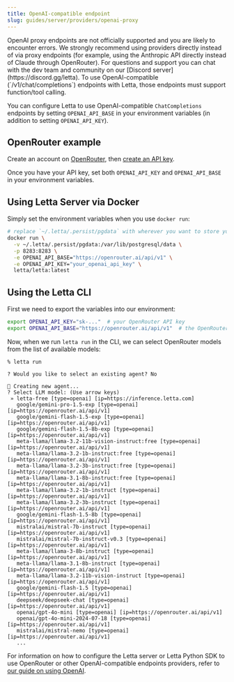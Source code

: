 ```yaml
---
title: OpenAI-compatible endpoint
slug: guides/server/providers/openai-proxy
---
```


<Warning>
OpenAI proxy endpoints are not officially supported and you are likely to encounter errors.
We strongly recommend using providers directly instead of via proxy endpoints (for example, using the Anthropic API directly instead of Claude through OpenRouter).
For questions and support you can chat with the dev team and community on our [Discord server](https://discord.gg/letta).
</Warning>

<Note>
To use OpenAI-compatible (`/v1/chat/completions`) endpoints with Letta, those endpoints must support function/tool calling.
</Note>

You can configure Letta to use OpenAI-compatible `ChatCompletions` endpoints by setting `OPENAI_API_BASE` in your environment variables (in addition to setting `OPENAI_API_KEY`).

## OpenRouter example

Create an account on [OpenRouter](https://openrouter.ai), then [create an API key](https://openrouter.ai/settings/keys).

Once you have your API key, set both `OPENAI_API_KEY` and `OPENAI_API_BASE` in your environment variables.

## Using Letta Server via Docker
Simply set the environment variables when you use `docker run`:
```bash
# replace `~/.letta/.persist/pgdata` with wherever you want to store your agent data
docker run \
  -v ~/.letta/.persist/pgdata:/var/lib/postgresql/data \
  -p 8283:8283 \
  -e OPENAI_API_BASE="https://openrouter.ai/api/v1" \
  -e OPENAI_API_KEY="your_openai_api_key" \
  letta/letta:latest
```

## Using the Letta CLI
First we need to export the variables into our environment:
```sh
export OPENAI_API_KEY="sk-..."  # your OpenRouter API key
export OPENAI_API_BASE="https://openrouter.ai/api/v1"  # the OpenRouter OpenAI-compatible endpoint URL
```

Now, when we run `letta run` in the CLI, we can select OpenRouter models from the list of available models:
```
% letta run

? Would you like to select an existing agent? No

🧬 Creating new agent...
? Select LLM model: (Use arrow keys)
 » letta-free [type=openai] [ip=https://inference.letta.com]
   google/gemini-pro-1.5-exp [type=openai] [ip=https://openrouter.ai/api/v1]
   google/gemini-flash-1.5-exp [type=openai] [ip=https://openrouter.ai/api/v1]
   google/gemini-flash-1.5-8b-exp [type=openai] [ip=https://openrouter.ai/api/v1]
   meta-llama/llama-3.2-11b-vision-instruct:free [type=openai] [ip=https://openrouter.ai/api/v1]
   meta-llama/llama-3.2-1b-instruct:free [type=openai] [ip=https://openrouter.ai/api/v1]
   meta-llama/llama-3.2-3b-instruct:free [type=openai] [ip=https://openrouter.ai/api/v1]
   meta-llama/llama-3.1-8b-instruct:free [type=openai] [ip=https://openrouter.ai/api/v1]
   meta-llama/llama-3.2-1b-instruct [type=openai] [ip=https://openrouter.ai/api/v1]
   meta-llama/llama-3.2-3b-instruct [type=openai] [ip=https://openrouter.ai/api/v1]
   google/gemini-flash-1.5-8b [type=openai] [ip=https://openrouter.ai/api/v1]
   mistralai/mistral-7b-instruct [type=openai] [ip=https://openrouter.ai/api/v1]
   mistralai/mistral-7b-instruct-v0.3 [type=openai] [ip=https://openrouter.ai/api/v1]
   meta-llama/llama-3-8b-instruct [type=openai] [ip=https://openrouter.ai/api/v1]
   meta-llama/llama-3.1-8b-instruct [type=openai] [ip=https://openrouter.ai/api/v1]
   meta-llama/llama-3.2-11b-vision-instruct [type=openai] [ip=https://openrouter.ai/api/v1]
   google/gemini-flash-1.5 [type=openai] [ip=https://openrouter.ai/api/v1]
   deepseek/deepseek-chat [type=openai] [ip=https://openrouter.ai/api/v1]
   openai/gpt-4o-mini [type=openai] [ip=https://openrouter.ai/api/v1]
   openai/gpt-4o-mini-2024-07-18 [type=openai] [ip=https://openrouter.ai/api/v1]
   mistralai/mistral-nemo [type=openai] [ip=https://openrouter.ai/api/v1]
   ...
```

For information on how to configure the Letta server or Letta Python SDK to use OpenRouter or other OpenAI-compatible endpoints providers, refer to [our guide on using OpenAI](/models/openai).
